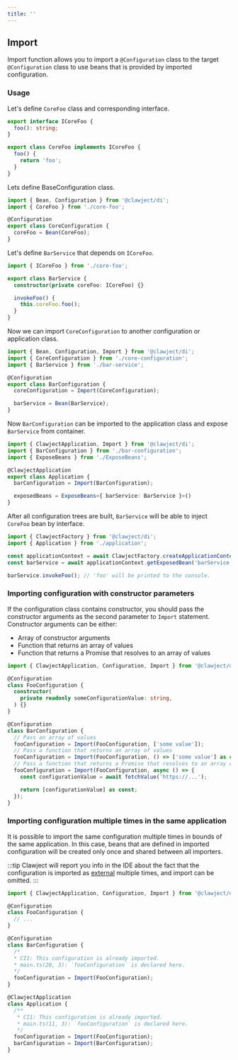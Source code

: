 ```yaml
---
title: ''
---
```


## Import

Import function allows you to import a `@Configuration` class to the target `@Configuration` class to use beans that is provided by imported configuration.

### Usage

Let's define `CoreFoo` class and corresponding interface.

```ts title="core-foo.ts"
export interface ICoreFoo {
  foo(): string;
}

export class CoreFoo implements ICoreFoo {
  foo() {
    return 'foo';
  }
}
```

Lets define BaseConfiguration class.

```ts title="core-configuration.ts"
import { Bean, Configuration } from '@clawject/di';
import { CoreFoo } from './core-foo';

@Configuration
export class CoreConfiguration {
  coreFoo = Bean(CoreFoo);
}
```

Let's define `BarService` that depends on `ICoreFoo`.

```ts title="bar-service.ts"
import { ICoreFoo } from './core-foo';

export class BarService {
  constructor(private coreFoo: ICoreFoo) {}

  invokeFoo() {
    this.coreFoo.foo();
  }
}
```

Now we can import `CoreConfiguration` to another configuration or application class.

```ts title="bar-configuration.ts"
import { Bean, Configuration, Import } from '@clawject/di';
import { CoreConfiguration } from './core-configuration';
import { BarService } from './bar-service';

@Configuration
export class BarConfiguration {
  coreConfiguration = Import(CoreConfiguration);

  barService = Bean(BarService);
}
```

Now `BarConfiguration` can be imported to the application class and expose `BarService` from container.

```ts title="application.ts"
import { ClawjectApplication, Import } from '@clawject/di';
import { BarConfiguration } from './bar-configuration';
import { ExposeBeans } from './ExposeBeans';

@ClawjectApplication
export class Application {
  barConfiguration = Import(BarConfiguration);

  exposedBeans = ExposeBeans<{ barService: BarService }>()
}
```

After all configuration trees are built, `BarService` will be able to inject `CoreFoo` bean by interface.

```ts title="main.ts"
import { ClawjectFactory } from '@clawject/di';
import { Application } from './application';

const applicationContext = await ClawjectFactory.createApplicationContext(Application);
const barService = await applicationContext.getExposedBean('barService');

barService.invokeFoo(); // 'foo' will be printed to the console.
```

### Importing configuration with constructor parameters

If the configuration class contains constructor, you should pass the constructor arguments as the second parameter to `Import` statement.
Constructor arguments can be either:
- Array of constructor arguments
- Function that returns an array of values
- Function that returns a Promise that resolves to an array of values

```ts
import { ClawjectApplication, Configuration, Import } from '@clawject/di';

@Configuration
class FooConfiguration {
  constructor(
    private readonly someConfigurationValue: string,
  ) {}
}

@Configuration
class BarConfiguration {
  // Pass an array of values
  fooConfiguration = Import(FooConfiguration, ['some value']);
  // Pass a function that returns an array of values
  fooConfiguration = Import(FooConfiguration, () => ['some value'] as const);
  // Pass a function that returns a Promise that resolves to an array of values
  fooConfiguration = Import(FooConfiguration, async () => {
    const configurationValue = await fetchValue('https://...');

    return [configurationValue] as const;
  });
}
```

### Importing configuration multiple times in the same application

It is possible to import the same configuration multiple times in bounds of the same application.
In this case, beans that are defined in imported configuration will be created only once and shared between all importers.

:::tip
Clawject will report you info in the IDE about the fact that the configuration is imported as [external](/docs/overview/internal-external.mdx#external) multiple times, and import can be omitted.
:::

```ts title="main.ts" showLineNumbers
import { ClawjectApplication, Configuration, Import } from '@clawject/di';

@Configuration
class FooConfiguration {
  // ...
}

@Configuration
class BarConfiguration {
  /*
  * CI1: This configuration is already imported.
  * main.ts(20, 3): `fooConfiguration` is declared here.
  */
  fooConfiguration = Import(FooConfiguration);
}

@ClawjectApplication
class Application {
  /**
   * CI1: This configuration is already imported.
   * main.ts(11, 3): `fooConfiguration` is declared here.
   */
  fooConfiguration = Import(FooConfiguration);
  barConfiguration = Import(BarConfiguration);
}

```
